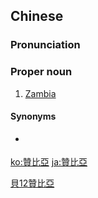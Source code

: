 {{also|赞比亚}}
==Chinese==
{{zh-forms|s=赞比亚|gloss=-}}

===Pronunciation===
{{zh-pron
|m=Zànbǐ亞
|c=zaan3 bei2 aa3
|mn=qz,xm,zz:Chàn-pí-a
|cat=pn
}}

===Proper noun===
{{zh-proper noun}}

# {{lb|zh|Mainland China}} [[Zambia]]

====Synonyms====
* {{qualifier|Taiwan}} {{zh-l|尚比亞}}

[[Category:zh:Countries|貝12贊比亞]]

[[ko:贊比亞]]
[[ja:贊比亞]]